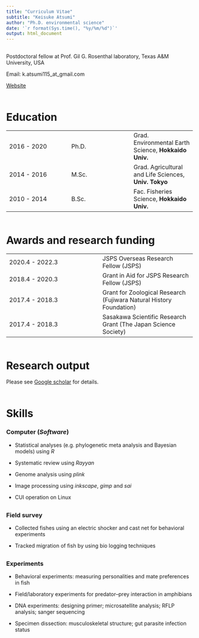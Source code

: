 ```yaml
---
title: "Curriculum Vitae"
subtitle: "Keisuke Atsumi"
author: "Ph.D. environmental science"
date: '`r format(Sys.time(), "%y/%m/%d")`'
output: html_document
---
```


<div style="margin-bottom:30px;">
</div>

Postdoctoral fellow at Prof. Gil G. Rosenthal laboratory, Texas A&M University, USA

Email: k.atsumi115_at_gmail.com

[Website](https://ugui-guigui.wixsite.com/ugui-guigui)

<div style="margin-bottom:60px;">
</div>

# Education

| | | |
| ---- | ---- | ---- |
| 2016 - 2020 | Ph.D. | Grad. Environmental Earth Science, <b>Hokkaido Univ.</b> |
| 2014 - 2016 | M.Sc. | Grad. Agricultural and Life Sciences, <b>Univ. Tokyo</b> |
| 2010 - 2014 | B.Sc. | Fac. Fisheries Science, <b>Hokkaido Univ.</b> |

<div style="margin-bottom:60px;">
</div>

# Awards and research funding

| | |
| ---- | ---- |
| 2020.4 - 2022.3 | JSPS Overseas Research Fellow (JSPS) |
| 2018.4 - 2020.3 | Grant in Aid for JSPS Research Fellow (JSPS) |
| 2017.4 - 2018.3 | Grant for Zoological Research (Fujiwara Natural History Foundation) |
| 2017.4 - 2018.3 | Sasakawa Scientific Research Grant (The Japan Science Society) |

<div style="margin-bottom:60px;">
</div>

# Research output

Please see [Google scholar](https://scholar.google.com/citations?user=PMk-FAx8vzAC&hl=ja) for details.

<div style="margin-bottom:60px;">
</div>

# Skills

### Computer (*Software*)

- Statistical analyses (e.g. phylogenetic meta analysis and Bayesian models) using *R*

- Systematic review using *Rayyan*

- Genome analysis using *plink*

- Image processing using *inkscape*, *gimp* and *sai*

- CUI operation on Linux

<div style="margin-bottom:30px;">
</div>

### Field survey

- Collected fishes using an electric shocker and cast net for behavioral experiments

- Tracked migration of fish by using bio logging techniques

<div style="margin-bottom:30px;">
</div>

### Experiments

- Behavioral experiments: measuring personalities and mate preferences in fish

- Field/laboratory experiments for predator--prey interaction in amphibians

- DNA experiments: designing primer; microsatellite analysis; RFLP analysis; sanger sequencing

- Specimen dissection: musculoskeletal structure; gut parasite infection status